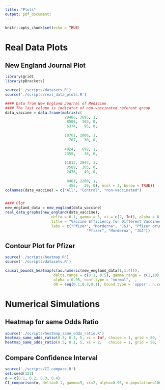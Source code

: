 ```yaml
---
title: "Plots"
output: pdf_document:
---
```


```r
knitr::opts_chunk$set(echo = TRUE)
```




# Real Data Plots
## New England Journal Plot


```r
library(grid)
library(pBrackets)

source('./scripts/datasets.R')
source('./scripts/real_data_plots.R')

#### Data from New England Journal of Medicine
#### The last column is indicator of non-vaccinated referent group
data_vaccine = data.frame(matrix(c(
                           20406, 3695, 1, 
                            8500,  163, 0,
                            6374,   95, 0,
                          
                           10761, 2006, 1,    
                             707,   30, 0,
                          
                           4024,   692, 1,      
                           2359,    38, 0, 
                          
                           11812, 2847, 1, 
                            3589,  105, 0,
                            2476,   49, 0,
                          
                            8461, 2200, 1,     
                             456,   29, 0), ncol = 3, byrow = TRUE))
colnames(data_vaccine) = c("All", "Control", "non-vaccinated")


#### Plot
new_england_data = new_england(data_vaccine)
real_data_graphs(new_england(data_vaccine), 
                     delta = 0.1, gamma = 5, xi = c(2, Inf), alpha = 0.95, conf.type = 'normal',
                     title = "Vaccine Efficiency for Different Vaccines", 
                     labs = c("Pfizer", "Morderna", "J&J", "Pfizer or\nMorderna", 
                                     "Pfizer", "Morderna", "J&J"))
```

## Contour Plot for Pfizer


```r
source('./scripts/heatmap.R')
source('./scripts/datasets.R')

causal_bounds_heatmap(c(as.numeric(new_england_data[1,1:4])), 
                      delta.range = c(0.1, 0.5), gamma.range = c(1,10), xi = c(2,Inf), 
                      alpha = 0.95, conf.type = "normal",  ,
                      OR = seq(0.1,0.9,0.1), bound.type = 'upper', n.contours = 5, grid = 10)
```


\newpage

# Numerical Simulations


## Heatmap for same Odds Ratio

```r
source('./scripts/heatmap_same_odds_ratio.R')
heatmap_same_odds_ratio(0.5, 0.1, 5, xi = Inf, choice = 1, grid = 50, log.transform = TRUE)
heatmap_same_odds_ratio(0.5, 0.1, 5, xi = 2,   choice = 1, grid = 50, log.transform = TRUE)
```


## Compare Confidence Interval

```r
source('./scripts/CI_compare.R')
set.seed(123)
o = c(0.1, 0.2, 0.3, 0.4)
CI_comparison(o, delta=0.1, gamma=5, xi=2, alpha=0.95, n.population=1000, n.sim=20)
```


